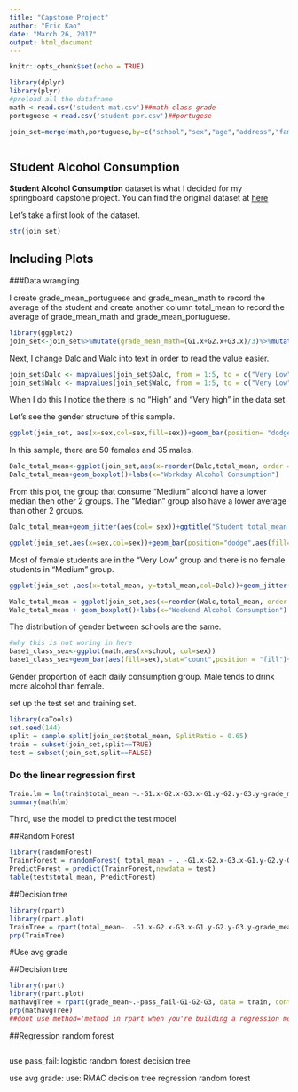 ```yaml
---
title: "Capstone Project"
author: "Eric Kao"
date: "March 26, 2017"
output: html_document
---
```


```r
knitr::opts_chunk$set(echo = TRUE)

library(dplyr)
library(plyr)
#preload all the dataframe
math <-read.csv('student-mat.csv')##math class grade
portuguese <-read.csv('student-por.csv')##portugese

join_set=merge(math,portuguese,by=c("school","sex","age","address","famsize","Pstatus", "Medu","Fedu","Mjob","Fjob","reason","nursery","internet", "guardian","guardian","traveltime","studytime","failures", "schoolsup","famsup","activities","higher","romantic", "famrel","freetime","goout","Dalc","Walc","health","absences"))



```

## Student Alcohol Consumption

**Student Alcohol Consumption** dataset is what I decided for my springboard capstone project. You can find the original dataset at [here](https://www.kaggle.com/uciml/student-alcohol-consumption)

Let's take a first look of the dataset.

```r

str(join_set)

```



## Including Plots

###Data wrangling

I create grade_mean_portuguese and grade_mean_math to record the average of the student and create another column total_mean to record the average of grade_mean_math and grade_mean_portuguese.

```r
library(ggplot2)
join_set<-join_set%>%mutate(grade_mean_math=(G1.x+G2.x+G3.x)/3)%>%mutate(grade_mean_portuguese=(G1.y+G2.y+G3.y)/3)%>%mutate(total_mean = ((grade_mean_math+grade_mean_portuguese)/2) )
```

Next, I change Dalc and Walc into text in order to read the value easier. 
```r
join_set$Dalc <- mapvalues(join_set$Dalc, from = 1:5, to = c("Very Low", "Low", "Medium", "High", "Very High"))
join_set$Walc <- mapvalues(join_set$Walc, from = 1:5, to = c("Very Low", "Low", "Medium", "High", "Very High"))

```

When I do this I notice the there is no "High" and "Very high" in the data set. 


Let's see the gender structure of this sample.
```r
ggplot(join_set, aes(x=sex,col=sex,fill=sex))+geom_bar(position= "dodge")
```
In this sample, there are 50 females and 35 males. 



```r
Dalc_total_mean<-ggplot(join_set,aes(x=reorder(Dalc,total_mean, order = FALSE),y= total_mean))
Dalc_total_mean+geom_boxplot()+labs(x="Workday Alcohol Consumption")
```


From this plot, the group that consume "Medium" alcohol have a lower median then other 2 groups. The "Median" group also have a lower average than other 2 groups. 

```r
Dalc_total_mean+geom_jitter(aes(col= sex))+ggtitle("Student total_mean distribution dotplot based on Workday alcohol consumption")+labs(x="Workday Alcohol Consumption")
```

```r
ggplot(join_set,aes(x=sex,col=sex))+geom_bar(position="dodge",aes(fill=sex))+facet_grid(. ~ reorder(Dalc,total_mean, order = FALSE))+ggtitle("Student headcount of each Workday alcohol consumption group")
```
Most of female students are in the "Very Low" group and there is no female students in "Medium" group. 




```r
ggplot(join_set ,aes(x=total_mean, y=total_mean,col=Dalc))+geom_jitter()


```

```r
Walc_total_mean = ggplot(join_set,aes(x=reorder(Walc,total_mean, order = FALSE),y= total_mean))
Walc_total_mean + geom_boxplot()+labs(x="Weekend Alcohol Consumption")
```
The distribution of gender between schools are the same. 


```r

#why this is not woring in here
base1_class_sex<-ggplot(math,aes(x=school, col=sex))
base1_class_sex+geom_bar(aes(fill=sex),stat="count",position = "fill")+facet_grid(.~Walc)+ggtitle("Gender Proportion of each group")

```
Gender proportion of each daily consumption group. Male tends to drink more alcohol than female. 



set up the test set and training set.

```r
library(caTools)
set.seed(144)
split = sample.split(join_set$total_mean, SplitRatio = 0.65)
train = subset(join_set,split==TRUE)
test = subset(join_set,split==FALSE)
```


### Do the linear regression first
```r
Train.lm = lm(train$total_mean ~.-G1.x-G2.x-G3.x-G1.y-G2.y-G3.y-grade_mean_math-grade_mean_portuguese,data=train)
summary(mathlm)

```



Third, use the model to predict the test model


##Random Forest
```r
library(randomForest)
TrainrForest = randomForest( total_mean ~ . -G1.x-G2.x-G3.x-G1.y-G2.y-G3.y-grade_mean_math-grade_mean_portuguese, data = train, nodesize= 25, ntree=200)
PredictForest = predict(TrainrForest,newdata = test)
table(test$total_mean, PredictForest)
```

##Decision tree
```r
library(rpart)
library(rpart.plot)
TrainTree = rpart(total_mean~. -G1.x-G2.x-G3.x-G1.y-G2.y-G3.y-grade_mean_math-grade_mean_portuguese, data = train,  control = rpart.control(minbucket = 25))
prp(TrainTree)

```


#Use avg grade

##Decision tree
```r
library(rpart)
library(rpart.plot)
mathavgTree = rpart(grade_mean~.-pass_fail-G1-G2-G3, data = train, control = rpart.control(minbucket = 25))
prp(mathavgTree)
##dont use method='method in rpart when you're building a regression model'
```


##Regression random forest
```r


```


use pass_fail:
logistic 
random forest 
decision tree

use avg grade:
use:
RMAC
decision tree 
regression random forest


